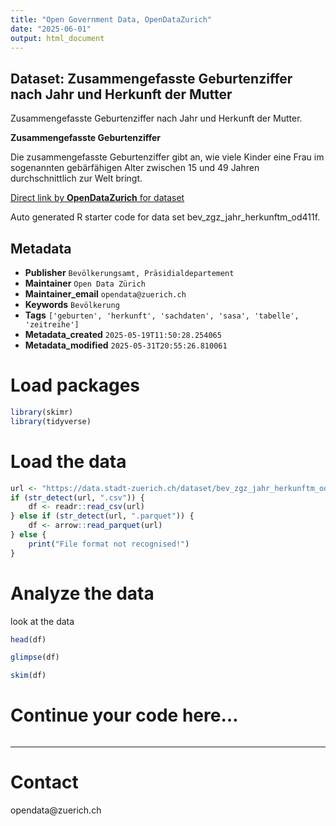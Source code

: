 ```yaml
---
title: "Open Government Data, OpenDataZurich"
date: "2025-06-01"
output: html_document
---
```


## Dataset: Zusammengefasste Geburtenziffer nach Jahr und Herkunft der Mutter


Zusammengefasste Geburtenziffer nach Jahr und Herkunft der Mutter.


**Zusammengefasste Geburtenziffer**

Die zusammengefasste Geburtenziffer gibt an, wie viele Kinder eine Frau im sogenannten gebärfähigen Alter zwischen 15 und 49 Jahren durchschnittlich zur Welt bringt.
 

[]()



[Direct link by **OpenDataZurich** for dataset](https://data.stadt-zuerich.ch/dataset/bev_zgz_jahr_herkunftm_od411f)

Auto generated R starter code for data set bev_zgz_jahr_herkunftm_od411f.

## Metadata

- **Publisher** `Bevölkerungsamt, Präsidialdepartement`
- **Maintainer** `Open Data Zürich`
- **Maintainer_email** `opendata@zuerich.ch`
- **Keywords** `Bevölk­erung`
- **Tags** `['geburten', 'herkunft', 'sachdaten', 'sasa', 'tabelle', 'zeitreihe']`
- **Metadata_created** `2025-05-19T11:50:28.254065`
- **Metadata_modified** `2025-05-31T20:55:26.810061`


# Load packages

```r
library(skimr)
library(tidyverse)
```

# Load the data

```r
url <- "https://data.stadt-zuerich.ch/dataset/bev_zgz_jahr_herkunftm_od411f/download/BEV411OD411F.csv"
if (str_detect(url, ".csv")) {
    df <- readr::read_csv(url)
} else if (str_detect(url, ".parquet")) {
    df <- arrow::read_parquet(url)
} else {
    print("File format not recognised!")
}
```

# Analyze the data

look at the data
```r
head(df)
```

```r
glimpse(df)
```

```r
skim(df)
```

# Continue your code here...

```r

```

------------------------------------------------------------------------

# Contact

opendata@zuerich.ch
